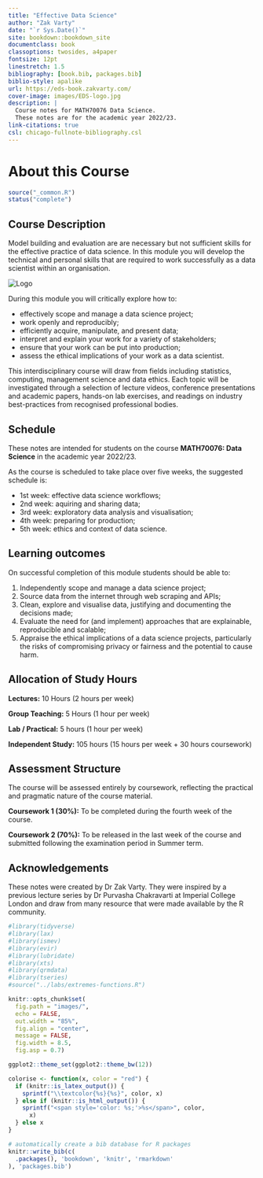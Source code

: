 ```yaml
---
title: "Effective Data Science"
author: "Zak Varty"
date: "`r Sys.Date()`"
site: bookdown::bookdown_site
documentclass: book
classoptions: twosides, a4paper
fontsize: 12pt
linestretch: 1.5
bibliography: [book.bib, packages.bib]
biblio-style: apalike
url: https://eds-book.zakvarty.com/
cover-image: images/EDS-logo.jpg
description: |
  Course notes for MATH70076 Data Science.
  These notes are for the academic year 2022/23.
link-citations: true
csl: chicago-fullnote-bibliography.csl
---
```


# About this Course {.unnumbered}

```r
source("_common.R")
status("complete")
```

## Course Description {.unnumbered}

Model building and evaluation are are necessary but not sufficient skills for the effective practice of data science. In this module you will develop the technical and personal skills that are required to work successfully as a data scientist within an organisation. 

::: small_right
<img src="images/EDS-logo.jpg" alt="Logo"/>
:::

During this module you will critically explore how to:

- effectively scope and manage a data science project; 
- work openly and reproducibly;
- efficiently acquire, manipulate, and present data;
- interpret and explain your work for a variety of stakeholders;
- ensure that your work can be put into production; 
- assess the ethical implications of your work as a data scientist.


This interdisciplinary course will draw from fields including statistics, computing, management science and data ethics. Each topic will be investigated through a selection of lecture videos, conference presentations and academic papers, hands-on lab exercises, and readings on industry best-practices from recognised professional bodies. 


## Schedule {-}

These notes are intended for students on the course **MATH70076: Data Science** in the academic year 2022/23.

As the course is scheduled to take place over five weeks, the suggested schedule is:

-   1st week: effective data science workflows;
-   2nd week: aquiring and sharing data;
-   3rd week: exploratory data analysis and visualisation;
-   4th week: preparing for production;
-   5th week: ethics and context of data science.

<!-- A pdf version of these notes may be downloaded [here](./data_science_notes.pdf). -->


## Learning outcomes {-}

On successful completion of this module students should be able to:

1. Independently scope and manage a data science project; 
2. Source data from the internet through web scraping and APIs;
3. Clean, explore and visualise data, justifying and documenting the decisions made;
4. Evaluate the need for (and implement) approaches that are explainable, reproducible and scalable;
5. Appraise the ethical implications of a data science projects, particularly the risks of compromising privacy or fairness and the potential to cause harm.

## Allocation of Study Hours {-}

**Lectures:** 10 Hours (2 hours per week)

**Group Teaching:** 5 Hours  (1 hour per week)

**Lab / Practical:** 5 hours  (1 hour per week)

**Independent Study:** 105 hours (15 hours per week + 30 hours coursework)

## Assessment Structure {-}

The course will be assessed entirely by coursework, reflecting the practical and pragmatic nature of the course material.

**Coursework 1 (30%):** To be completed during the fourth week of the course.

**Coursework 2 (70%):** To be released in the last week of the course and submitted following the examination period in Summer term. 

## Acknowledgements {-}

These notes were created by Dr Zak Varty. They were inspired by a previous lecture series by Dr Purvasha Chakravarti at Imperial College London and draw from many resource that were made available by the R community.


```r

#library(tidyverse)
#library(lax)
#library(ismev)
#library(evir)
#library(lubridate)
#library(xts)
#library(qrmdata)
#library(tseries)
#source("../labs/extremes-functions.R")

knitr::opts_chunk$set(
  fig.path = "images/",
  echo = FALSE,
  out.width = "85%",
  fig.align = "center",
  message = FALSE,
  fig.width = 8.5,
  fig.asp = 0.7)

ggplot2::theme_set(ggplot2::theme_bw(12))

colorise <- function(x, color = "red") {
  if (knitr::is_latex_output()) {
    sprintf("\\textcolor{%s}{%s}", color, x)
  } else if (knitr::is_html_output()) {
    sprintf("<span style='color: %s;'>%s</span>", color, 
      x)
  } else x
}
```

```r
# automatically create a bib database for R packages
knitr::write_bib(c(
  .packages(), 'bookdown', 'knitr', 'rmarkdown'
), 'packages.bib')
```
